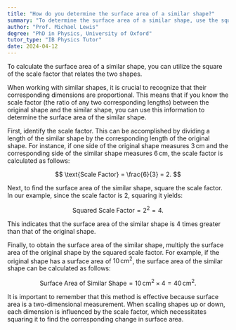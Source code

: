 ```yaml
---
title: "How do you determine the surface area of a similar shape?"
summary: "To determine the surface area of a similar shape, use the square of the scale factor between the shapes."
author: "Prof. Michael Lewis"
degree: "PhD in Physics, University of Oxford"
tutor_type: "IB Physics Tutor"
date: 2024-04-12
---
```


To calculate the surface area of a similar shape, you can utilize the square of the scale factor that relates the two shapes.

When working with similar shapes, it is crucial to recognize that their corresponding dimensions are proportional. This means that if you know the scale factor (the ratio of any two corresponding lengths) between the original shape and the similar shape, you can use this information to determine the surface area of the similar shape.

First, identify the scale factor. This can be accomplished by dividing a length of the similar shape by the corresponding length of the original shape. For instance, if one side of the original shape measures $3 \, \text{cm}$ and the corresponding side of the similar shape measures $6 \, \text{cm}$, the scale factor is calculated as follows:

$$
\text{Scale Factor} = \frac{6}{3} = 2.
$$

Next, to find the surface area of the similar shape, square the scale factor. In our example, since the scale factor is $2$, squaring it yields:

$$
\text{Squared Scale Factor} = 2^2 = 4.
$$

This indicates that the surface area of the similar shape is $4$ times greater than that of the original shape.

Finally, to obtain the surface area of the similar shape, multiply the surface area of the original shape by the squared scale factor. For example, if the original shape has a surface area of $10 \, \text{cm}^2$, the surface area of the similar shape can be calculated as follows:

$$
\text{Surface Area of Similar Shape} = 10 \, \text{cm}^2 \times 4 = 40 \, \text{cm}^2.
$$

It is important to remember that this method is effective because surface area is a two-dimensional measurement. When scaling shapes up or down, each dimension is influenced by the scale factor, which necessitates squaring it to find the corresponding change in surface area.
    